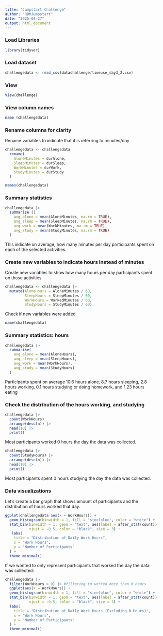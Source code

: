 ```yaml
---
title: "Jumpstart Challenge"
author: "RDMJumpstart"
date: "2025-04-27"
output: html_document
---
```


### Load Libraries
```r
library(tidyver)
```

### Load dataset
```r
challengedata <- read_csv(datachallenge/timeuse_day3_2.csv) 
```

### View
```r
View(challenge) 
```

### View column names
```r
name (challengedata) 
```

### Rename columns for clarity 
Rename variables to indicate that it is referring to minutes/day

```r
challengedata <- challengedata  
  rename(
    AloneMinutes = durAlone,
    SleepMinutes = durSleep,
    WorkMinutes = durWork,
    StudyMinutes = durStudy
  )
```

```r
names(challengedata)
```

### Summary statistics
```r
challengedata |>
  summarise (( 
    avg_alone = mean(AloneMinutes, na.rm = TRUE),
    avg_sleep = mean(SleepMinutes, na.rm = TRUE),
    avg_work = mean(WorkMinutes, na.rm = TRUE),
    avg_study = mean(StudyMinutes, na.rm = TRUE)
  )
```
This indicate on average, how many minutes per day participants spent on each of the selected activities.

### Create new variables to indicate hours instead of minutes
Create new variables to show how many hours per day participants spent on those activities

```r
challengedata <- challengedata |>
  mutate(AloneHours = AloneMinutes / 60,
         SleepHours = SleepMinutes / 60,
         WorkHours = WorkedMinutes / 60, 
         StudyHours = StudyMinutes / 60)
```

Check if new variables were added

```r
name(challengedata)
```

### Summary statistics: hours
```r
challengedata |>
  summarise(
    avg_alone = mean(AloneHours),
    avg_sleep = mean(SleepHours),
    avg_work = mean(WorkHours),
    avg_study = mean(StudyHours)
  )
```
Participants spent on average 10.6 hours alone, 8.7 hours sleeping, 2.8 hours working, 0.1 hours studying or doing homework, and 1.23 hours eating

### Check the distribution of the hours working, and studying  
```r
challengedata |> 
  count(WorkHours)  
  arrange(desc(n)) |>  
  head(10) |>
  print()
```

Most participants worked 0 hours the day the data was collected.

```r
challengedata |> 
  count(StudyHours) |> 
  arrange(desc(n)) |> 
  head(10) |>
  print()
```

Most participants spent 0 hours studying the day the data was collected. 

### Data visualizations

Let's create a bar graph that shows amount of participants and the distribution of hours worked that day.

```r
ggplot(challengedata aes(x = WorkHours)) + 
  geom_histogram(binwidth = 1, fill = "steelblue", color = "white") +
  stat_bin(binwidth = 1, geom = "text", aes(label = after_stat(count)),
           vjust = -0.5, color = "black", size = 3) +
   labs(
    title = "Distribution of Daily Work Hours",
    x = "Work Hours",
    y = "Number of Participants"
  ) +
  theme_minimal()
```

If we wanted to only represent participants that worked the day the data was collected:

```r
challengedata |>
  filter(WorkHours > 0) |> #filtering to worked more than 0 hours
  ggplot(aes(x = WorkHours)) +
  geom_histogram(binwidth = 1, fill = "steelblue", color = "white") +
  stat_bin(binwidth = 1, geom = "text", aes(label = after_stat(count)),
           vjust = -0.5, color = "black", size = 3) +
  labs(
    title = "Distribution of Daily Work Hours (Excluding 0 Hours)",
    x = "Work Hours",
    y = "Number of Participants"
  ) +
  theme_minimal()
```


